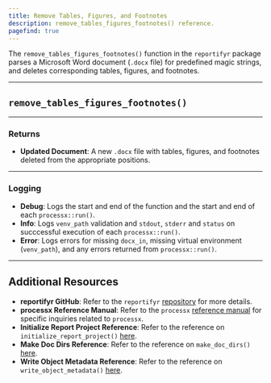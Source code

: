 ```yaml
---
title: Remove Tables, Figures, and Footnotes
description: remove_tables_figures_footnotes() reference. 
pagefind: true
---
```



The `remove_tables_figures_footnotes()` function in the `reportifyr` package parses a Microsoft Word document (`.docx` file) for predefined magic strings, and deletes corresponding tables, figures, and footnotes.

---

## `remove_tables_figures_footnotes()`

<EmbeddedHTML filename="/public/html_files/remove_tables_figures_footnotes.html"/>

---

### Returns

- **Updated Document**: A new `.docx` file with tables, figures, and footnotes deleted from the appropriate positions.

---

### Logging

- **Debug**: Logs the start and end of the function and the start and end of each `processx::run()`.
- **Info**: Logs `venv_path` validation and `stdout`, `stderr` and `status` on succcessful execution of each `processx::run()`.
- **Error**: Logs errors for missing `docx_in`, missing virtual environment (`venv_path`), and any errors returned from `processx::run()`.

---

## Additional Resources

- **reportifyr GitHub**: Refer to the `reportifyr` [repository](https://github.com/A2-ai/reportifyr) for more details.
- **processx Reference Manual**: Refer to the `processx` [reference manual](https://cran.r-project.org/web/packages/processx/processx.pdf) for specific inquiries related to `processx`.
- **Initialize Report Project Reference**: Refer to the reference on `initialize_report_project()` [here](/reference/setup/initialize_report_project).
- **Make Doc Dirs Reference**: Refer to the reference on `make_doc_dirs()` [here](/reference/utilities/make_doc_dirs).
- **Write Object Metadata Reference**: Refer to the reference on `write_object_metadata()` [here](/reference/metadata/write_object_metadata).
